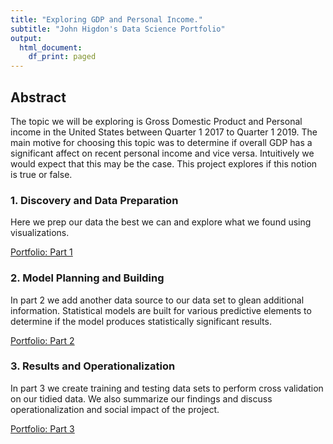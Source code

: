 ---
title: "Exploring GDP and Personal Income."
subtitle: "John Higdon's Data Science Portfolio"
output:
  html_document:
    df_print: paged
---

## Abstract

The topic we will be exploring is Gross Domestic Product and Personal income in the United States between Quarter 1 2017 to Quarter 1 2019. The main motive for choosing this topic was to determine if overall GDP has a significant affect on recent personal income and vice versa. Intuitively we would expect that this may be the case. This project explores if this notion is true or false.

### 1. Discovery and Data Preparation

Here we prep our data the best we can and explore what we found using visualizations.

[Portfolio: Part 1](https://violetinferno.github.io/DataSciencePortfolio/p1.html)

### 2. Model Planning and Building

In part 2 we add another data source to our data set to glean additional information. Statistical models are built for various predictive elements to determine if the model produces statistically significant results.

[Portfolio: Part 2](https://violetinferno.github.io/DataSciencePortfolio/p2.html)

### 3. Results and Operationalization

In part 3 we create training and testing data sets to perform cross validation on our tidied data. We also summarize our findings and discuss operationalization and social impact of the project.

[Portfolio: Part 3](https://violetinferno.github.io/DataSciencePortfolio/p3.html)